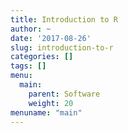 ```yaml
---
title: Introduction to R
author: ~
date: '2017-08-26'
slug: introduction-to-r
categories: []
tags: []
menu:
  main:
    parent: Software
    weight: 20
menuname: "main"
---
```


